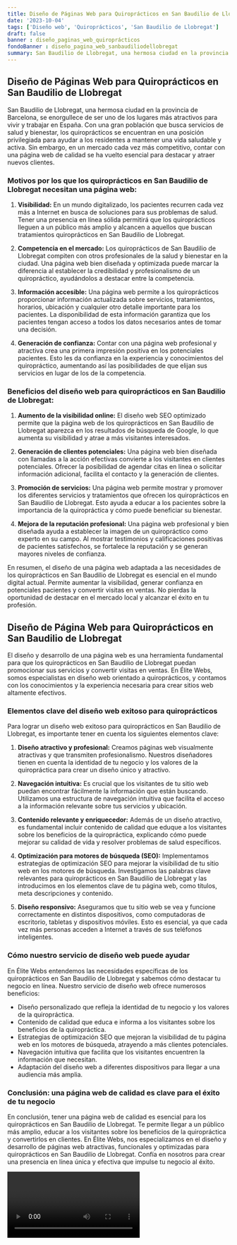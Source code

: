 ```yaml
---
title: Diseño de Páginas Web para Quiroprácticos en San Baudilio de Llobregat
date: '2023-10-04'
tags: ['Diseño web', 'Quiroprácticos', 'San Baudilio de Llobregat']
draft: false
banner : diseño_paginas_web_quiroprácticos
fondoBanner : diseño_pagina_web_sanbaudiliodellobregat
summary: San Baudilio de Llobregat, una hermosa ciudad en la provincia de Barcelona, se enorgullece de ser uno de los lugares más atractivos para vivir y trabajar en España. Con una gran población que busca servicios de salud y bienestar, los quiroprácticos se encuentran en una posición privilegiada para ayudar a los residentes a mantener una vida saludable y activa. Sin embargo, en un mercado cada vez más competitivo, contar con una página web de calidad se ha vuelto esencial para destacar y atraer nuevos clientes.
---
```


## **Diseño de Páginas Web para Quiroprácticos en San Baudilio de Llobregat**

San Baudilio de Llobregat, una hermosa ciudad en la provincia de Barcelona, se enorgullece de ser uno de los lugares más atractivos para vivir y trabajar en España. Con una gran población que busca servicios de salud y bienestar, los quiroprácticos se encuentran en una posición privilegiada para ayudar a los residentes a mantener una vida saludable y activa. Sin embargo, en un mercado cada vez más competitivo, contar con una página web de calidad se ha vuelto esencial para destacar y atraer nuevos clientes.

### Motivos por los que los quiroprácticos en San Baudilio de Llobregat necesitan una página web:

1. **Visibilidad:** En un mundo digitalizado, los pacientes recurren cada vez más a Internet en busca de soluciones para sus problemas de salud. Tener una presencia en línea sólida permitirá que los quiroprácticos lleguen a un público más amplio y alcancen a aquellos que buscan tratamientos quiroprácticos en San Baudilio de Llobregat.

2. **Competencia en el mercado:** Los quiroprácticos de San Baudilio de Llobregat compiten con otros profesionales de la salud y bienestar en la ciudad. Una página web bien diseñada y optimizada puede marcar la diferencia al establecer la credibilidad y profesionalismo de un quiropráctico, ayudándolos a destacar entre la competencia.

3. **Información accesible:** Una página web permite a los quiroprácticos proporcionar información actualizada sobre servicios, tratamientos, horarios, ubicación y cualquier otro detalle importante para los pacientes. La disponibilidad de esta información garantiza que los pacientes tengan acceso a todos los datos necesarios antes de tomar una decisión.

4. **Generación de confianza:** Contar con una página web profesional y atractiva crea una primera impresión positiva en los potenciales pacientes. Esto les da confianza en la experiencia y conocimientos del quiropráctico, aumentando así las posibilidades de que elijan sus servicios en lugar de los de la competencia.

### Beneficios del diseño web para quiroprácticos en San Baudilio de Llobregat:

1. **Aumento de la visibilidad online:** El diseño web SEO optimizado permite que la página web de los quiroprácticos en San Baudilio de Llobregat aparezca en los resultados de búsqueda de Google, lo que aumenta su visibilidad y atrae a más visitantes interesados.

2. **Generación de clientes potenciales:** Una página web bien diseñada con llamadas a la acción efectivas convierte a los visitantes en clientes potenciales. Ofrecer la posibilidad de agendar citas en línea o solicitar información adicional, facilita el contacto y la generación de clientes.

3. **Promoción de servicios:** Una página web permite mostrar y promover los diferentes servicios y tratamientos que ofrecen los quiroprácticos en San Baudilio de Llobregat. Esto ayuda a educar a los pacientes sobre la importancia de la quiropráctica y cómo puede beneficiar su bienestar.

4. **Mejora de la reputación profesional:** Una página web profesional y bien diseñada ayuda a establecer la imagen de un quiropráctico como experto en su campo. Al mostrar testimonios y calificaciones positivas de pacientes satisfechos, se fortalece la reputación y se generan mayores niveles de confianza.

En resumen, el diseño de una página web adaptada a las necesidades de los quiroprácticos en San Baudilio de Llobregat es esencial en el mundo digital actual. Permite aumentar la visibilidad, generar confianza en potenciales pacientes y convertir visitas en ventas. No pierdas la oportunidad de destacar en el mercado local y alcanzar el éxito en tu profesión.

<GifSeo />

<Cta />

## Diseño de Página Web para Quiroprácticos en San Baudilio de Llobregat

El diseño y desarrollo de una página web es una herramienta fundamental para que los quiroprácticos en San Baudilio de Llobregat puedan promocionar sus servicios y convertir visitas en ventas. En Élite Webs, somos especialistas en diseño web orientado a quiroprácticos, y contamos con los conocimientos y la experiencia necesaria para crear sitios web altamente efectivos.

### Elementos clave del diseño web exitoso para quiroprácticos

Para lograr un diseño web exitoso para quiroprácticos en San Baudilio de Llobregat, es importante tener en cuenta los siguientes elementos clave:

1. **Diseño atractivo y profesional:** Creamos páginas web visualmente atractivas y que transmiten profesionalismo. Nuestros diseñadores tienen en cuenta la identidad de tu negocio y los valores de la quiropráctica para crear un diseño único y atractivo.

2. **Navegación intuitiva:** Es crucial que los visitantes de tu sitio web puedan encontrar fácilmente la información que están buscando. Utilizamos una estructura de navegación intuitiva que facilita el acceso a la información relevante sobre tus servicios y ubicación.

3. **Contenido relevante y enriquecedor:** Además de un diseño atractivo, es fundamental incluir contenido de calidad que eduque a los visitantes sobre los beneficios de la quiropráctica, explicando cómo puede mejorar su calidad de vida y resolver problemas de salud específicos.

4. **Optimización para motores de búsqueda (SEO):** Implementamos estrategias de optimización SEO para mejorar la visibilidad de tu sitio web en los motores de búsqueda. Investigamos las palabras clave relevantes para quiroprácticos en San Baudilio de Llobregat y las introducimos en los elementos clave de tu página web, como títulos, meta descripciones y contenido.

5. **Diseño responsivo:** Aseguramos que tu sitio web se vea y funcione correctamente en distintos dispositivos, como computadoras de escritorio, tabletas y dispositivos móviles. Esto es esencial, ya que cada vez más personas acceden a Internet a través de sus teléfonos inteligentes.

### Cómo nuestro servicio de diseño web puede ayudar

En Élite Webs entendemos las necesidades específicas de los quiroprácticos en San Baudilio de Llobregat y sabemos cómo destacar tu negocio en línea. Nuestro servicio de diseño web ofrece numerosos beneficios:

- Diseño personalizado que refleja la identidad de tu negocio y los valores de la quiropráctica.
- Contenido de calidad que educa e informa a los visitantes sobre los beneficios de la quiropráctica.
- Estrategias de optimización SEO que mejoran la visibilidad de tu página web en los motores de búsqueda, atrayendo a más clientes potenciales.
- Navegación intuitiva que facilita que los visitantes encuentren la información que necesitan.
- Adaptación del diseño web a diferentes dispositivos para llegar a una audiencia más amplia.

### Conclusión: una página web de calidad es clave para el éxito de tu negocio

En conclusión, tener una página web de calidad es esencial para los quiroprácticos en San Baudilio de Llobregat. Te permite llegar a un público más amplio, educar a los visitantes sobre los beneficios de la quiropráctica y convertirlos en clientes. En Élite Webs, nos especializamos en el diseño y desarrollo de páginas web atractivas, funcionales y optimizadas para quiroprácticos en San Baudilio de Llobregat. Confía en nosotros para crear una presencia en línea única y efectiva que impulse tu negocio al éxito.

<Video />

<CtaBot job='Quiroprácticos' city='San Baudilio de Llobregat'/>

<Gmaps query='San Baudilio de Llobregat+españa+maps' />